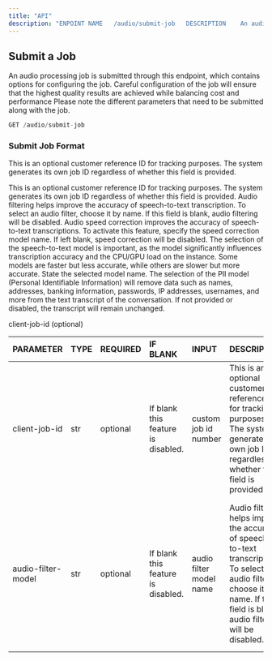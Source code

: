 ```yaml
---
title: "API"
description: "ENPOINT NAME	 /audio/submit-job	 DESCRIPTION	An audio processing job is submitted through this endpoint, which contains options for configuring the job. Careful configuration of the job will ensure that the highest quality results are achieved while balancing cost and performance. Please note the different parameters that need to be submitted along with the job.						"
---
```


## Submit a Job

An audio processing job is submitted through this endpoint, which contains options for configuring the job. Careful configuration of the job will ensure that the highest quality results are achieved while balancing cost and performance Please note the different parameters that need to be submitted along with the job.

```javascript
GET /audio/submit-job
```

### **Submit Job Format**

<ParamField query="client-job-id" path="param" header="client-job-id" default="If blank this feature is disabled." type="string" required placeholder="dssdsd">This is an optional customer reference ID for tracking purposes. The system generates its own job ID regardless of whether this field is provided.
</ParamField>
 

  <ParamField query="client-job-id" header="client-job-id" default="If blank this feature is disabled." type="string" required="optional" placeholder="custom job id number">
This is an optional customer reference ID for tracking purposes. The system generates its own job ID regardless of whether this field is provided.
</ParamField>

<ParamField query="audio-filter-model" header="audio-filter-model" default="If blank this feature is disabled." type="string" required="optional" placeholder="audio filter model name">
Audio filtering helps improve the accuracy of speech-to-text transcription. To select an audio filter, choose it by name. If this field is blank, audio filtering will be disabled.
</ParamField>

<ParamField query="speed-correction-model" header="speed-correction-model" default="If blank this feature is disabled." type="string" required="optional" placeholder="speed correction model name">
Audio speed correction improves the accuracy of speech-to-text transcriptions. To activate this feature, specify the speed correction model name. If left blank, speed correction will be disabled.
</ParamField>

<ParamField query="s2t-model" header="s2t-model" default="Can not be blank" type="string" required="required" placeholder="speech to text model name">
The selection of the speech-to-text model is important, as the model significantly influences transcription accuracy and the CPU/GPU load on the instance. Some models are faster but less accurate, while others are slower but more accurate. State the selected model name.
</ParamField>

<ParamField query="remove-ppi" header="remove-ppi" default="If blank this feature is disabled." type="string" required="optional" placeholder="remove ppi model name">
The selection of the PII model (Personal Identifiable Information) will remove data such as names, addresses, banking information, passwords, IP addresses, usernames, and more from the text transcript of the conversation. If not provided or disabled, the transcript will remain unchanged.
</ParamField>


client-job-id  (optional) 

| **PARAMETER**      | **TYPE** | **REQUIRED** | **IF BLANK**                       | **INPUT**               | **DESCRIPTION**                                                                                                                                                                     | **ERRORS**                                                                                                                     |
| :----------------- | :------- | :----------- | :--------------------------------- | :---------------------- | :---------------------------------------------------------------------------------------------------------------------------------------------------------------------------------- | :----------------------------------------------------------------------------------------------------------------------------- |
| client-job-id      | str      | optional     | If blank this feature is disabled. | custom job id number    | This is an optional customer reference ID for tracking purposes. The system generates its own job ID regardless of whether this field is provided.                                  | The entered value cannot be longer than 255 characters.                                                                        |
| audio-filter-model | str      | optional     | If blank this feature is disabled. | audio filter model name | Audio filtering helps improve the accuracy of speech-to-text transcription. To select an audio filter, choose it by name. If this field is blank, audio filtering will be disabled. | The audio filter model name was entered incorrectly or an invalid model was selected. Please verify the available model names. |
